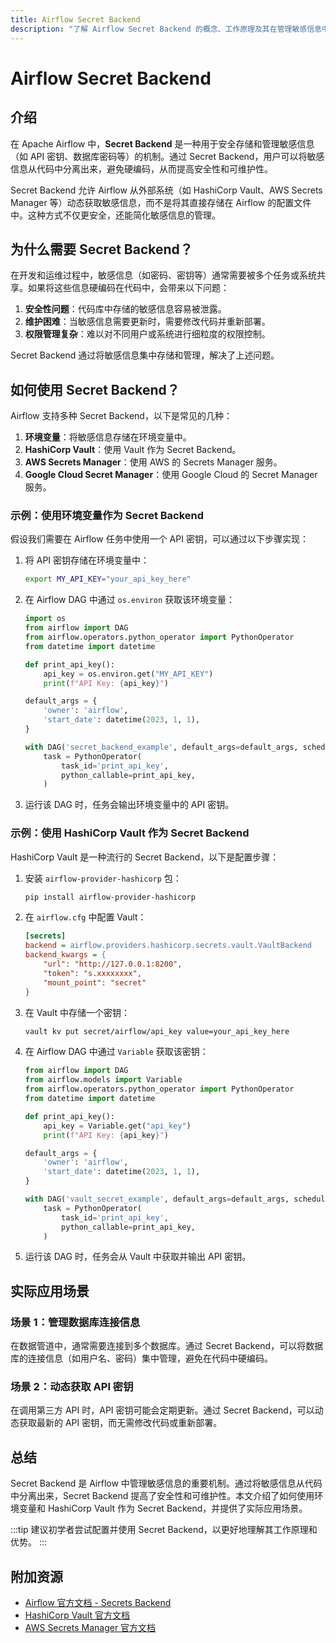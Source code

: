 ```yaml
---
title: Airflow Secret Backend
description: "了解 Airflow Secret Backend 的概念、工作原理及其在管理敏感信息中的应用。本文适合初学者，包含代码示例和实际案例。"
---
```


# Airflow Secret Backend

## 介绍

在 Apache Airflow 中，**Secret Backend** 是一种用于安全存储和管理敏感信息（如 API 密钥、数据库密码等）的机制。通过 Secret Backend，用户可以将敏感信息从代码中分离出来，避免硬编码，从而提高安全性和可维护性。

Secret Backend 允许 Airflow 从外部系统（如 HashiCorp Vault、AWS Secrets Manager 等）动态获取敏感信息，而不是将其直接存储在 Airflow 的配置文件中。这种方式不仅更安全，还能简化敏感信息的管理。

## 为什么需要 Secret Backend？

在开发和运维过程中，敏感信息（如密码、密钥等）通常需要被多个任务或系统共享。如果将这些信息硬编码在代码中，会带来以下问题：

1. **安全性问题**：代码库中存储的敏感信息容易被泄露。
2. **维护困难**：当敏感信息需要更新时，需要修改代码并重新部署。
3. **权限管理复杂**：难以对不同用户或系统进行细粒度的权限控制。

Secret Backend 通过将敏感信息集中存储和管理，解决了上述问题。

## 如何使用 Secret Backend？

Airflow 支持多种 Secret Backend，以下是常见的几种：

1. **环境变量**：将敏感信息存储在环境变量中。
2. **HashiCorp Vault**：使用 Vault 作为 Secret Backend。
3. **AWS Secrets Manager**：使用 AWS 的 Secrets Manager 服务。
4. **Google Cloud Secret Manager**：使用 Google Cloud 的 Secret Manager 服务。

### 示例：使用环境变量作为 Secret Backend

假设我们需要在 Airflow 任务中使用一个 API 密钥，可以通过以下步骤实现：

1. 将 API 密钥存储在环境变量中：

   ```bash
   export MY_API_KEY="your_api_key_here"
   ```

2. 在 Airflow DAG 中通过 `os.environ` 获取该环境变量：

   ```python
   import os
   from airflow import DAG
   from airflow.operators.python_operator import PythonOperator
   from datetime import datetime

   def print_api_key():
       api_key = os.environ.get("MY_API_KEY")
       print(f"API Key: {api_key}")

   default_args = {
       'owner': 'airflow',
       'start_date': datetime(2023, 1, 1),
   }

   with DAG('secret_backend_example', default_args=default_args, schedule_interval=None) as dag:
       task = PythonOperator(
           task_id='print_api_key',
           python_callable=print_api_key,
       )
   ```

3. 运行该 DAG 时，任务会输出环境变量中的 API 密钥。

### 示例：使用 HashiCorp Vault 作为 Secret Backend

HashiCorp Vault 是一种流行的 Secret Backend，以下是配置步骤：

1. 安装 `airflow-provider-hashicorp` 包：

   ```bash
   pip install airflow-provider-hashicorp
   ```

2. 在 `airflow.cfg` 中配置 Vault：

   ```ini
   [secrets]
   backend = airflow.providers.hashicorp.secrets.vault.VaultBackend
   backend_kwargs = {
       "url": "http://127.0.0.1:8200",
       "token": "s.xxxxxxxx",
       "mount_point": "secret"
   }
   ```

3. 在 Vault 中存储一个密钥：

   ```bash
   vault kv put secret/airflow/api_key value=your_api_key_here
   ```

4. 在 Airflow DAG 中通过 `Variable` 获取该密钥：

   ```python
   from airflow import DAG
   from airflow.models import Variable
   from airflow.operators.python_operator import PythonOperator
   from datetime import datetime

   def print_api_key():
       api_key = Variable.get("api_key")
       print(f"API Key: {api_key}")

   default_args = {
       'owner': 'airflow',
       'start_date': datetime(2023, 1, 1),
   }

   with DAG('vault_secret_example', default_args=default_args, schedule_interval=None) as dag:
       task = PythonOperator(
           task_id='print_api_key',
           python_callable=print_api_key,
       )
   ```

5. 运行该 DAG 时，任务会从 Vault 中获取并输出 API 密钥。

## 实际应用场景

### 场景 1：管理数据库连接信息

在数据管道中，通常需要连接到多个数据库。通过 Secret Backend，可以将数据库的连接信息（如用户名、密码）集中管理，避免在代码中硬编码。

### 场景 2：动态获取 API 密钥

在调用第三方 API 时，API 密钥可能会定期更新。通过 Secret Backend，可以动态获取最新的 API 密钥，而无需修改代码或重新部署。

## 总结

Secret Backend 是 Airflow 中管理敏感信息的重要机制。通过将敏感信息从代码中分离出来，Secret Backend 提高了安全性和可维护性。本文介绍了如何使用环境变量和 HashiCorp Vault 作为 Secret Backend，并提供了实际应用场景。

:::tip
建议初学者尝试配置并使用 Secret Backend，以更好地理解其工作原理和优势。
:::

## 附加资源

- [Airflow 官方文档 - Secrets Backend](https://airflow.apache.org/docs/apache-airflow/stable/security/secrets/secrets-backend/index.html)
- [HashiCorp Vault 官方文档](https://www.vaultproject.io/docs)
- [AWS Secrets Manager 官方文档](https://docs.aws.amazon.com/secretsmanager/latest/userguide/intro.html)